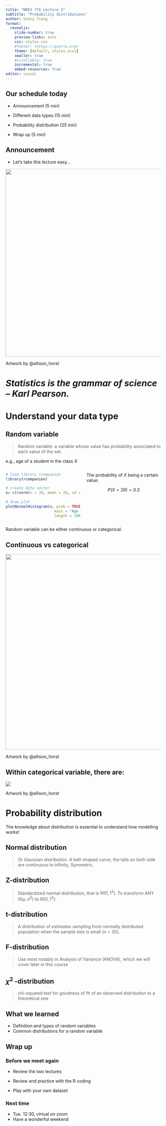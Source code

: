 ```yaml
---
title: "NRES 776 Lecture 3"
subtitle: "Probability distributions"
author: Sunny Tseng
format:
  revealjs: 
    slide-number: true
    preview-links: auto
    css: styles.css
    #footer: <https://quarto.org>
    theme: [default, styles.scss]
    smaller: true
    #scrollable: true
    incremental: true
    embed-resources: true
editor: visual
---
```


## Our schedule today

-   Announcement (5 min)

-   Different data types (15 min)

-   Probability distribution (25 min)

-   Wrap up (5 min)

## Announcement

-   Let's take this lecture easy...

![](images/paste-22B16D7F.png){fig-align="center" width="608"}

::: aside
Artwork by @allison_horst
:::

# *Statistics is the grammar of science -- Karl Pearson.*

# Understand your data type

## Random variable

> Random variable: a variable whose value has probability associated to each value of the set.

e.g., age of a student in the class $X$

::: columns
::: {.column width="50%"}
```r
# load library rcompanion
library(rcompanion)
  
# create data vector
x= c(rnorm(n = 30, mean = 26, sd = 1.2))
  
# draw plot
plotNormalHistogram(x, prob = TRUE,
                      main = "Age of our class",
                      length = 1000 )
```
:::

::: {.column width="50%"}
<div>

The probability of $X$ being a certain value:

$$
P(X = 26) = 0.3
$$

</div>
:::
:::

Random variable can be either continuous or categorical.

## Continuous vs categorical

![](images/paste-8AAA3711.png){fig-align="center" width="634"}

::: aside
Artwork by @allison_horst
:::

## Within categorical variable, there are:

![](images/paste-8F12C5B9.png)

::: aside
Artwork by @allison_horst
:::

# Probability distribution

The knowledge about distribution is essential to understand how modelling works!

## Normal distribution 

> Or Gaussian distribution. A bell-shaped curve, the tails on both side are continuous to infinity, Symmetric.

## Z-distribution

> Standardized normal distribution, that is $N(0, 1^2)$. To transform ANY $N(\mu, \sigma^2)$ to $N(0, 1^2)$:

## t-distribution

> A distribution of estimates sampling from normally distributed population when the sample size is small (n \< 30).

## F-distribution

> Use most notably in Analysis of Variance (ANOVA), which we will cover later in this course

## $\chi^2$ -distribution

> chi-squared test for goodness of fit of an observed distribution to a theoretical one

## What we learned

-   Definition and types of random variables
-   Common distributions for a random variable

## Wrap up

### Before we meet again

-   Review the two lectures

-   Review and practice with the R coding

-   Play with your own dataset

### Next time

-   Tue. 12:30, virtual on zoom
-   Have a wonderful weekend
